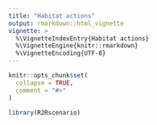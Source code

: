 ```yaml
---
title: "Habitat actions"
output: rmarkdown::html_vignette
vignette: >
  %\VignetteIndexEntry{Habitat actions}
  %\VignetteEngine{knitr::rmarkdown}
  %\VignetteEncoding{UTF-8}
---
```


```r
knitr::opts_chunk$set(
  collapse = TRUE,
  comment = "#>"
)
```

```r
library(R2Rscenario)
```
